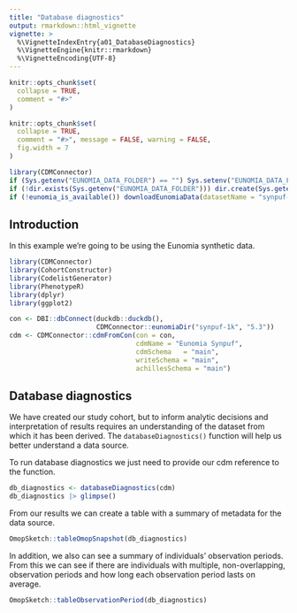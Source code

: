 ```yaml
---
title: "Database diagnostics"
output: rmarkdown::html_vignette
vignette: >
  %\VignetteIndexEntry{a01_DatabaseDiagnostics}
  %\VignetteEngine{knitr::rmarkdown}
  %\VignetteEncoding{UTF-8}
---
```


```r
knitr::opts_chunk$set(
  collapse = TRUE,
  comment = "#>"
)
```


```r
knitr::opts_chunk$set(
  collapse = TRUE,
  comment = "#>", message = FALSE, warning = FALSE,
  fig.width = 7
)

library(CDMConnector)
if (Sys.getenv("EUNOMIA_DATA_FOLDER") == "") Sys.setenv("EUNOMIA_DATA_FOLDER" = tempdir())
if (!dir.exists(Sys.getenv("EUNOMIA_DATA_FOLDER"))) dir.create(Sys.getenv("EUNOMIA_DATA_FOLDER"))
if (!eunomia_is_available()) downloadEunomiaData(datasetName = "synpuf-1k")
```

## Introduction
In this example we're going to be using the Eunomia synthetic data. 

```r
library(CDMConnector)
library(CohortConstructor)
library(CodelistGenerator)
library(PhenotypeR)
library(dplyr)
library(ggplot2)

con <- DBI::dbConnect(duckdb::duckdb(), 
                      CDMConnector::eunomiaDir("synpuf-1k", "5.3"))
cdm <- CDMConnector::cdmFromCon(con = con, 
                                cdmName = "Eunomia Synpuf",
                                cdmSchema   = "main",
                                writeSchema = "main", 
                                achillesSchema = "main")
```

## Database diagnostics

We have created our study cohort, but to inform analytic decisions and interpretation of results requires an understanding of the dataset from which it has been derived. The `databaseDiagnostics()` function will help us better understand a data source. 

To run database diagnostics we just need to provide our cdm reference to the function.

```r
db_diagnostics <- databaseDiagnostics(cdm)
db_diagnostics |> glimpse()
```

From our results we can create a table with a summary of metadata for the data source.
```r
OmopSketch::tableOmopSnapshot(db_diagnostics)
```

In addition, we also can see a summary of individuals' observation periods. From this we can see if there are individuals with multiple, non-overlapping, observation periods and how long each observation period lasts on average. 
```r
OmopSketch::tableObservationPeriod(db_diagnostics)
```
